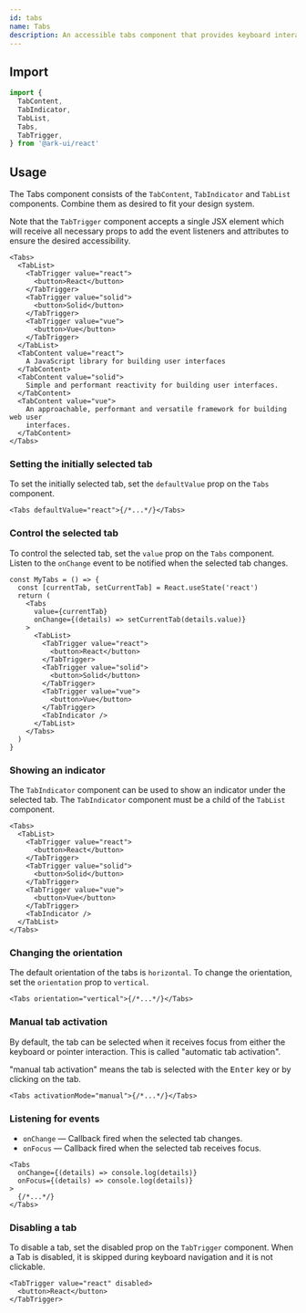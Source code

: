 ```yaml
---
id: tabs
name: Tabs
description: An accessible tabs component that provides keyboard interactions and ARIA attributes described in the WAI-ARIA Tabs Design Pattern. Tabs consist of a tab list with one or more visually separated tabs. Each tab has associated content, and only the selected tab's content is shown.
---
```


## Import

```ts
import {
  TabContent,
  TabIndicator,
  TabList,
  Tabs,
  TabTrigger,
} from '@ark-ui/react'
```

## Usage

The Tabs component consists of the `TabContent`, `TabIndicator` and `TabList` components. Combine
them as desired to fit your design system.

Note that the `TabTrigger` component accepts a single JSX element which will receive all necessary
props to add the event listeners and attributes to ensure the desired accessibility.

```tsx
<Tabs>
  <TabList>
    <TabTrigger value="react">
      <button>React</button>
    </TabTrigger>
    <TabTrigger value="solid">
      <button>Solid</button>
    </TabTrigger>
    <TabTrigger value="vue">
      <button>Vue</button>
    </TabTrigger>
  </TabList>
  <TabContent value="react">
    A JavaScript library for building user interfaces
  </TabContent>
  <TabContent value="solid">
    Simple and performant reactivity for building user interfaces.
  </TabContent>
  <TabContent value="vue">
    An approachable, performant and versatile framework for building web user
    interfaces.
  </TabContent>
</Tabs>
```

### Setting the initially selected tab

To set the initially selected tab, set the `defaultValue` prop on the `Tabs` component.

```tsx
<Tabs defaultValue="react">{/*...*/}</Tabs>
```

### Control the selected tab

To control the selected tab, set the `value` prop on the `Tabs` component. Listen to the `onChange`
event to be notified when the selected tab changes.

```tsx
const MyTabs = () => {
  const [currentTab, setCurrentTab] = React.useState('react')
  return (
    <Tabs
      value={currentTab}
      onChange={(details) => setCurrentTab(details.value)}
    >
      <TabList>
        <TabTrigger value="react">
          <button>React</button>
        </TabTrigger>
        <TabTrigger value="solid">
          <button>Solid</button>
        </TabTrigger>
        <TabTrigger value="vue">
          <button>Vue</button>
        </TabTrigger>
        <TabIndicator />
      </TabList>
    </Tabs>
  )
}
```

### Showing an indicator

The `TabIndicator` component can be used to show an indicator under the selected tab. The
`TabIndicator` component must be a child of the `TabList` component.

```tsx {12}
<Tabs>
  <TabList>
    <TabTrigger value="react">
      <button>React</button>
    </TabTrigger>
    <TabTrigger value="solid">
      <button>Solid</button>
    </TabTrigger>
    <TabTrigger value="vue">
      <button>Vue</button>
    </TabTrigger>
    <TabIndicator />
  </TabList>
</Tabs>
```

### Changing the orientation

The default orientation of the tabs is `horizontal`. To change the orientation, set the
`orientation` prop to `vertical`.

```tsx
<Tabs orientation="vertical">{/*...*/}</Tabs>
```

### Manual tab activation

By default, the tab can be selected when it receives focus from either the keyboard or pointer
interaction. This is called "automatic tab activation".

"manual tab activation" means the tab is selected with the <kbd>Enter</kbd> key or by clicking on
the tab.

```tsx
<Tabs activationMode="manual">{/*...*/}</Tabs>
```

### Listening for events

- `onChange` — Callback fired when the selected tab changes.
- `onFocus` — Callback fired when the selected tab receives focus.

```tsx
<Tabs
  onChange={(details) => console.log(details)}
  onFocus={(details) => console.log(details)}
>
  {/*...*/}
</Tabs>
```

### Disabling a tab

To disable a tab, set the disabled prop on the `TabTrigger` component. When a Tab is disabled, it is
skipped during keyboard navigation and it is not clickable.

```tsx
<TabTrigger value="react" disabled>
  <button>React</button>
</TabTrigger>
```
